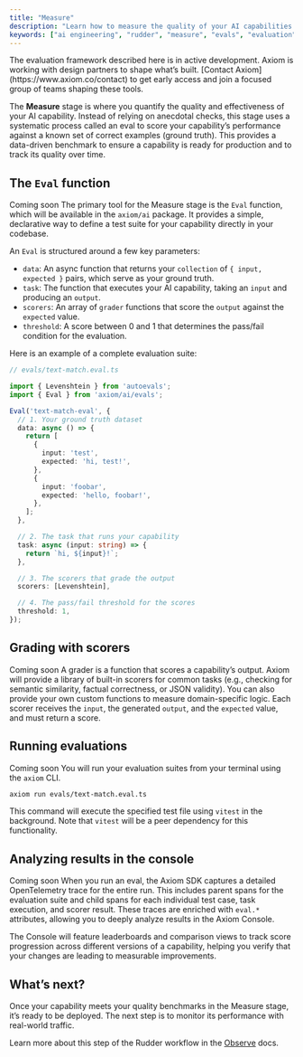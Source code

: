 ```yaml
---
title: "Measure"
description: "Learn how to measure the quality of your AI capabilities by running evaluations against ground truth data."
keywords: ["ai engineering", "rudder", "measure", "evals", "evaluation", "scoring", "graders"]
---
```



<Warning>
The evaluation framework described here is in active development. Axiom is working with design partners to shape what’s built. [Contact Axiom](https://www.axiom.co/contact) to get early access and join a focused group of teams shaping these tools.
</Warning>

The **Measure** stage is where you quantify the quality and effectiveness of your AI <Tooltip tip={definitions.Capability}>capability</Tooltip>. Instead of relying on anecdotal checks, this stage uses a systematic process called an <Tooltip tip={definitions.Eval}>eval</Tooltip> to score your capability’s performance against a known set of correct examples (<Tooltip tip={definitions.GroundTruth}>ground truth</Tooltip>). This provides a data-driven benchmark to ensure a capability is ready for production and to track its quality over time.

## The `Eval` function

<Badge>Coming soon</Badge> The primary tool for the Measure stage is the `Eval` function, which will be available in the `axiom/ai` package. It provides a simple, declarative way to define a test suite for your capability directly in your codebase.

An `Eval` is structured around a few key parameters:

* `data`: An async function that returns your `collection` of `{ input, expected }` pairs, which serve as your ground truth.
* `task`: The function that executes your AI capability, taking an `input` and producing an `output`.
* `scorers`: An array of `grader` functions that score the `output` against the `expected` value.
* `threshold`: A score between 0 and 1 that determines the pass/fail condition for the evaluation.

Here is an example of a complete evaluation suite:

```typescript
// evals/text-match.eval.ts

import { Levenshtein } from 'autoevals';
import { Eval } from 'axiom/ai/evals';

Eval('text-match-eval', {
  // 1. Your ground truth dataset
  data: async () => {
    return [
      {
        input: 'test',
        expected: 'hi, test!',
      },
      {
        input: 'foobar',
        expected: 'hello, foobar!',
      },
    ];
  },

  // 2. The task that runs your capability
  task: async (input: string) => {
    return `hi, ${input}!`;
  },

  // 3. The scorers that grade the output
  scorers: [Levenshtein],

  // 4. The pass/fail threshold for the scores
  threshold: 1,
});
```

## Grading with scorers

<Badge>Coming soon</Badge> A <Tooltip tip={definitions.Grader}>grader</Tooltip> is a function that scores a capability’s output. Axiom will provide a library of built-in scorers for common tasks (e.g., checking for semantic similarity, factual correctness, or JSON validity). You can also provide your own custom functions to measure domain-specific logic. Each scorer receives the `input`, the generated `output`, and the `expected` value, and must return a score.

## Running evaluations

<Badge>Coming soon</Badge> You will run your evaluation suites from your terminal using the `axiom` CLI.

```bash
axiom run evals/text-match.eval.ts
```

This command will execute the specified test file using `vitest` in the background. Note that `vitest` will be a peer dependency for this functionality.

## Analyzing results in the console

<Badge>Coming soon</Badge> When you run an <Tooltip tip={definitions.Eval}>eval</Tooltip>, the Axiom SDK captures a detailed OpenTelemetry trace for the entire run. This includes parent spans for the evaluation suite and child spans for each individual test case, task execution, and scorer result. These traces are enriched with `eval.*` attributes, allowing you to deeply analyze results in the Axiom Console.

The Console will feature leaderboards and comparison views to track score progression across different versions of a capability, helping you verify that your changes are leading to measurable improvements.

## What’s next?

Once your capability meets your quality benchmarks in the Measure stage, it’s ready to be deployed. The next step is to monitor its performance with real-world traffic.

Learn more about this step of the Rudder workflow in the [Observe](/ai-engineering/observe/introduction) docs.